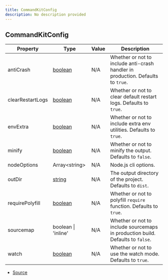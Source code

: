 ```yaml
---
title: CommandKitConfig
description: No description provided
---
```


## CommandKitConfig

| Property         | Type                                                                                                | Value | Description                                                                     |
| ---------------- | --------------------------------------------------------------------------------------------------- | ----- | ------------------------------------------------------------------------------- |
| antiCrash        | [boolean](https://developer.mozilla.org/en-US/docs/Web/JavaScript/Reference/Global_Objects/Boolean) | N/A   | Whether or not to include anti-crash handler in production. Defaults to `true`. |
| clearRestartLogs | [boolean](https://developer.mozilla.org/en-US/docs/Web/JavaScript/Reference/Global_Objects/Boolean) | N/A   | Whether or not to clear default restart logs. Defaults to `true`.               |
| envExtra         | [boolean](https://developer.mozilla.org/en-US/docs/Web/JavaScript/Reference/Global_Objects/Boolean) | N/A   | Whether or not to include extra env utilities. Defaults to `true`.              |
| minify           | [boolean](https://developer.mozilla.org/en-US/docs/Web/JavaScript/Reference/Global_Objects/Boolean) | N/A   | Whether or not to minify the output. Defaults to `false`.                       |
| nodeOptions      | Array\<string>                                                                                      | N/A   | Node.js cli options.                                                            |
| outDir           | [string](https://developer.mozilla.org/en-US/docs/Web/JavaScript/Reference/Global_Objects/String)   | N/A   | The output directory of the project. Defaults to `dist`.                        |
| requirePolyfill  | [boolean](https://developer.mozilla.org/en-US/docs/Web/JavaScript/Reference/Global_Objects/Boolean) | N/A   | Whether or not to polyfill `require` function. Defaults to `true`.              |
| sourcemap        | boolean \| 'inline'                                                                                 | N/A   | Whether or not to include sourcemaps in production build. Defaults to `false`.  |
| watch            | [boolean](https://developer.mozilla.org/en-US/docs/Web/JavaScript/Reference/Global_Objects/Boolean) | N/A   | Whether or not to use the watch mode. Defaults to `true`.                       |

- [Source](https://github.com/underctrl-io/commandkit/blob/f8cc07d11d2ae5ed7f529adff1649936223e27b2/packages/commandkit/src/config.ts#L1)
